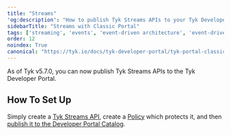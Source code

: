 ```yaml
---
title: "Streams"
'og:description': "How to publish Tyk Streams APIs to your Tyk Developer Portal"
sidebarTitle: "Streams with Classic Portal"
tags: ['streaming', 'events', 'event-driven architecture', 'event-driven architectures', 'kafka']
order: 12
noindex: True
canonical: "https://tyk.io/docs/tyk-developer-portal/tyk-portal-classic/streams"
---
```



<LegacyClassicPortalApi/>

As of Tyk v5.7.0, you can now publish Tyk Streams APIs to the Tyk Developer Portal.

## How To Set Up

Simply create a [Tyk Streams API](/docs/api-management/event-driven-apis#getting-started), create a [Policy](/docs/api-management/gateway-config-managing-classic#create-a-security-policy-with-the-dashboard) which protects it, and then [publish it to the Developer Portal Catalog](/docs/portal/overview/getting-started#publish-an-api-product).